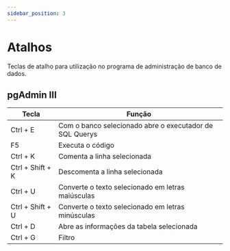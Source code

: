 ```yaml
---
sidebar_position: 3
---
```


# Atalhos
Teclas de atalho para utilização no programa de administração de banco de dados.

## pgAdmin III
Tecla               | Função
------------------- | -----------------------------------------------------------
Ctrl + E            | Com o banco selecionado abre o executador de SQL Querys
F5                  | Executa o código 
Ctrl + K            | Comenta a linha selecionada
Ctrl + Shift + K    | Descomenta a linha selecionada
Ctrl + U            | Converte o texto selecionado em letras maiúsculas
Ctrl + Shift + U    | Converte o texto selecionado em letras minúsculas
Ctrl + D            | Abre as informações da tabela selecionada
Ctrl + G            | Filtro